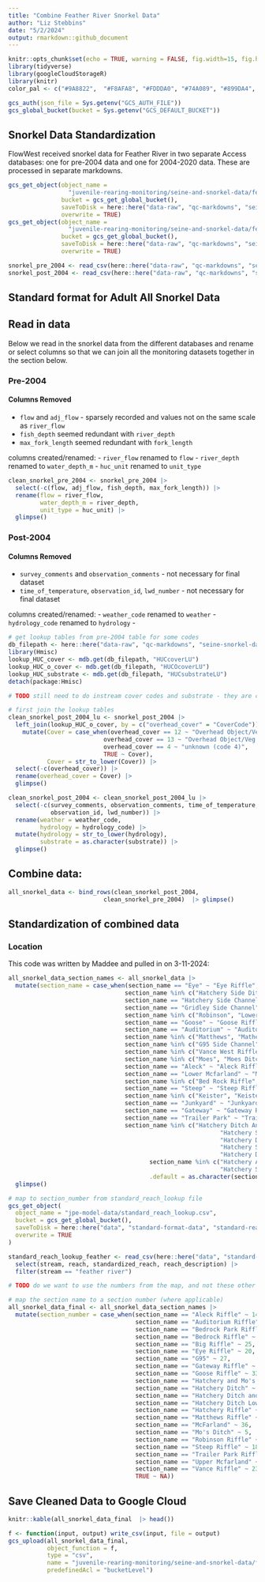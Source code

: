 ```yaml
---
title: "Combine Feather River Snorkel Data"
author: "Liz Stebbins"
date: "5/2/2024"
output: rmarkdown::github_document
---
```


```r
knitr::opts_chunk$set(echo = TRUE, warning = FALSE, fig.width=15, fig.height=10)
library(tidyverse)
library(googleCloudStorageR)
library(knitr)
color_pal <- c("#9A8822",  "#F8AFA8", "#FDDDA0", "#74A089", "#899DA4", "#446455", "#DC863B", "#C93312")

gcs_auth(json_file = Sys.getenv("GCS_AUTH_FILE"))
gcs_global_bucket(bucket = Sys.getenv("GCS_DEFAULT_BUCKET"))
```

## Snorkel Data Standardization

FlowWest received snorkel data for Feather River in two separate Access databases: one for pre-2004 data and one for 2004-2020 data. These are processed in separate markdowns.
  
```r
gcs_get_object(object_name = 
                 "juvenile-rearing-monitoring/seine-and-snorkel-data/feather-river/data-raw/pre_2004_snorkel.csv",
               bucket = gcs_get_global_bucket(),
               saveToDisk = here::here("data-raw", "qc-markdowns", "seine-snorkel-data", "feather-river", "snorkel_pre_2004.csv"),
               overwrite = TRUE)
gcs_get_object(object_name = 
                 "juvenile-rearing-monitoring/seine-and-snorkel-data/feather-river/data-raw/post_2004_snorkel.csv",
               bucket = gcs_get_global_bucket(),
               saveToDisk = here::here("data-raw", "qc-markdowns", "seine-snorkel-data", "feather-river", "snorkel_post_2004.csv"),
               overwrite = TRUE)

snorkel_pre_2004 <- read_csv(here::here("data-raw", "qc-markdowns", "seine-snorkel-data", "feather-river", "snorkel_pre_2004.csv"))
snorkel_post_2004 <- read_csv(here::here("data-raw", "qc-markdowns", "seine-snorkel-data", "feather-river", "snorkel_post_2004.csv"))

```

## Standard format for Adult All Snorkel Data

## Read in data {.tabset}
  
Below we read in the snorkel data from the different databases and rename or select columns so that we can join all the monitoring datasets together in the section below.

### Pre-2004

#### Columns Removed

- `flow` and `adj_flow` - sparsely recorded and values not on the same scale as `river_flow`
- `fish_depth` seemed redundant with `river_depth`
- `max_fork_length` seemed redundant with `fork_length`

columns created/renamed:
- `river_flow` renamed to `flow`
- `river_depth` renamed to `water_depth_m`
- `huc_unit` renamed to `unit_type`

```r
clean_snorkel_pre_2004 <- snorkel_pre_2004 |> 
  select(-c(flow, adj_flow, fish_depth, max_fork_length)) |> 
  rename(flow = river_flow,
         water_depth_m = river_depth,
         unit_type = huc_unit) |> 
  glimpse()
```

### Post-2004

#### Columns Removed

- `survey_comments` and `observation_comments` - not necessary for final dataset
- `time_of_temperature`, `observation_id`, `lwd_number` - not necessary for final dataset

columns created/renamed:
- `weather_code` renamed to `weather`
- `hydrology_code` renamed to `hydrology`
- 

```r
# get lookup tables from pre-2004 table for some codes
db_filepath <- here::here("data-raw", "qc-markdowns", "seine-snorkel-data", "feather-river", "feather-river-db.mdb")
library(Hmisc)
lookup_HUC_cover <- mdb.get(db_filepath, "HUCcoverLU")
lookup_HUC_o_cover <- mdb.get(db_filepath, "HUCOcoverLU")
lookup_HUC_substrate <- mdb.get(db_filepath, "HUCsubstrateLU")
detach(package:Hmisc)

# TODO still need to do instream cover codes and substrate - they are complicated and time consuming

# first join the lookup tables
clean_snorkel_post_2004_lu <- snorkel_post_2004 |> 
  left_join(lookup_HUC_o_cover, by = c("overhead_cover" = "CoverCode")) |> 
    mutate(Cover = case_when(overhead_cover == 12 ~ "Overhead Object/Veg. 0 - 0.5m, Overhead Object/Veg. 0.5 - 2m",
                           overhead_cover == 13 ~ "Overhead Object/Veg. 0 - 0.5m, Submerged Aquatic Veg/Algae",
                           overhead_cover == 4 ~ "unknown (code 4)",
                           TRUE ~ Cover),
           Cover = str_to_lower(Cover)) |> 
  select(-c(overhead_cover)) |> 
  rename(overhead_cover = Cover) |> 
  glimpse()

clean_snorkel_post_2004 <- clean_snorkel_post_2004_lu |> 
  select(-c(survey_comments, observation_comments, time_of_temperature,
            observation_id, lwd_number)) |> 
  rename(weather = weather_code,
         hydrology = hydrology_code) |> 
  mutate(hydrology = str_to_lower(hydrology),
         substrate = as.character(substrate)) |> 
  glimpse()
```


## Combine data:

```r
all_snorkel_data <- bind_rows(clean_snorkel_post_2004, 
                           clean_snorkel_pre_2004)  |> glimpse()
```

## Standardization of combined data

### Location

This code was written by Maddee and pulled in on 3-11-2024:

```r
all_snorkel_data_section_names <- all_snorkel_data |> 
  mutate(section_name = case_when(section_name == "Eye" ~ "Eye Riffle",
                                 section_name %in% c("Hatchery Side Ditch") ~ "Hatchery Ditch",
                                 section_name == "Hatchery Side Channel" ~ "Hatchery Riffle", 
                                 section_name == "Gridley Side Channel" ~ "Gridley Riffle", 
                                 section_name %in% c("Robinson", "Lower Robinson") ~ "Robinson Riffle",
                                 section_name == "Goose" ~ "Goose Riffle", 
                                 section_name == "Auditorium" ~ "Auditorium Riffle",
                                 section_name %in% c("Matthews", "Mathews", "Mathews Riffle") ~ "Matthews Riffle",
                                 section_name %in% c("G95 Side Channel", "G95 West Side Channel", "G95 Side West", "G95 Side") ~ "G95", 
                                 section_name %in% c("Vance West Riffle", "Vance East", "Vance West", "Vance W Riffle") ~ "Vance Riffle",
                                 section_name %in% c("Moes", "Moes Ditch") ~ "Mo's Ditch",
                                 section_name == "Aleck" ~ "Aleck Riffle",
                                 section_name == "Lower Mcfarland" ~ "McFarland",
                                 section_name %in% c("Bed Rock Riffle", "Bedrock", "Bedrock Park") ~ "Bedrock Park Riffle",
                                 section_name == "Steep" ~ "Steep Riffle",
                                 section_name %in% c("Keister", "Keister Riffle") ~ "Kiester Riffle",
                                 section_name == "Junkyard" ~ "Junkyard Riffle",
                                 section_name == "Gateway" ~ "Gateway Riffle",
                                 section_name == "Trailer Park" ~ "Trailer Park Riffle",
                                 section_name %in% c("Hatchery Ditch And Moes", "Hatchery Ditch Moes Ditch", 
                                                            "Hatchery Side Channel Moes Ditch", 
                                                            "Hatchery Ditch And Moes Ditch", 
                                                            "Hatchery Side Channel And Moes Ditch", 
                                                            "Hatchery Ditch Moes") ~ "Hatchery Ditch and Mo's Ditch", 
                                        section_name %in% c("Hatchery And Moes Side Channels", "Hatchery Side Ch Moes Side Ch", 
                                                            "Hatchery Side Channel And Moes") ~ "Hatchery and Mo's Riffles", 
                                        .default = as.character(section_name))) |> 
  glimpse()
```

```r
# map to section_number from standard_reach_lookup file
gcs_get_object(
  object_name = "jpe-model-data/standard_reach_lookup.csv",
  bucket = gcs_get_global_bucket(),
  saveToDisk = here::here("data", "standard-format-data", "standard-reach-lookup.csv"),
  overwrite = TRUE
)

standard_reach_lookup_feather <- read_csv(here::here("data", "standard-format-data", "standard-reach-lookup.csv")) |> 
  select(stream, reach, standardized_reach, reach_description) |> 
  filter(stream == "feather river")

# TODO do we want to use the numbers from the map, and not these other survey numbers?

# map the section name to a section number (where applicable)
all_snorkel_data_final <- all_snorkel_data_section_names |> 
  mutate(section_number = case_when(section_name == "Aleck Riffle" ~ 14,
                                    section_name == "Auditorium Riffle" ~ 6,
                                    section_name == "Bedrock Park Riffle" ~ 10,
                                    section_name == "Bedrock Riffle" ~ 10,
                                    section_name == "Big Riffle" ~ 25,
                                    section_name == "Eye Riffle" ~ 20,
                                    section_name == "G95" ~ 27,
                                    section_name == "Gateway Riffle" ~ 21,
                                    section_name == "Goose Riffle" ~ 33,
                                    section_name == "Hatchery and Mo's Riffles" ~ 5,
                                    section_name == "Hatchery Ditch" ~ 17,
                                    section_name == "Hatchery Ditch and Mo's Ditch" ~ 17,
                                    section_name == "Hatchery Ditch Lower Moes Ditch Upper" ~ 5,
                                    section_name == "Hatchery Riffle" ~ 4,
                                    section_name == "Matthews Riffle" ~ 12,
                                    section_name == "McFarland" ~ 36,
                                    section_name == "Mo's Ditch" ~ 5,
                                    section_name == "Robinson Riffle" ~ 16,
                                    section_name == "Steep Riffle" ~ 18,
                                    section_name == "Trailer Park Riffle" ~ 11,
                                    section_name == "Upper Mcfarland" ~ 36,
                                    section_name == "Vance Riffle" ~ 23,
                                    TRUE ~ NA))

```

## Save Cleaned Data to Google Cloud

```r
knitr::kable(all_snorkel_data_final  |> head())
```

```r
f <- function(input, output) write_csv(input, file = output)
gcs_upload(all_snorkel_data_final,
           object_function = f,
           type = "csv",
           name = "juvenile-rearing-monitoring/seine-and-snorkel-data/feather-river/data/combined_feather_snorkel_data.csv",
           predefinedAcl = "bucketLevel")
```
